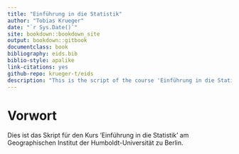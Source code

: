 ```yaml
--- 
title: "Einführung in die Statistik"
author: "Tobias Krueger"
date: "`r Sys.Date()`"
site: bookdown::bookdown_site
output: bookdown::gitbook
documentclass: book
bibliography: eids.bib
biblio-style: apalike
link-citations: yes
github-repo: krueger-t/eids
description: "This is the script of the course 'Einführung in die Statistik' (in German) run at the Geography Department of Humboldt-Universität zu Berlin."
---
```


# Vorwort {-}

Dies ist das Skript für den Kurs 'Einführung in die Statistik' am Geographischen Institut der Humboldt-Universität zu Berlin.
